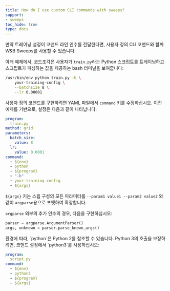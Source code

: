 ```yaml
---
title: How do I use custom CLI commands with sweeps?
support:
- sweeps
toc_hide: true
type: docs
---
```


만약 트레이닝 설정이 코맨드 라인 인수를 전달한다면, 사용자 정의 CLI 코맨드와 함께 W&B Sweeps를 사용할 수 있습니다.

아래 예제에서, 코드조각은 사용자가 `train.py`라는 Python 스크립트를 트레이닝하고 스크립트가 파싱하는 값을 제공하는 bash 터미널을 보여줍니다:

```bash
/usr/bin/env python train.py -b \
    your-training-config \
    --batchsize 8 \
    --lr 0.00001
```

사용자 정의 코맨드를 구현하려면 YAML 파일에서 `command` 키를 수정하십시오. 이전 예제를 기반으로, 설정은 다음과 같이 나타납니다:

```yaml
program:
  train.py
method: grid
parameters:
  batch_size:
    value: 8
  lr:
    value: 0.0001
command:
  - ${env}
  - python
  - ${program}
  - "-b"
  - your-training-config
  - ${args}
```

`${args}` 키는 스윕 구성의 모든 파라미터를 `--param1 value1 --param2 value2` 와 같이 `argparse`용으로 포맷하여 확장합니다.

`argparse` 외부의 추가 인수의 경우, 다음을 구현하십시오:

```python
parser = argparse.ArgumentParser()
args, unknown = parser.parse_known_args()
```

<Note>
환경에 따라, `python`은 Python 2를 참조할 수 있습니다. Python 3의 호출을 보장하려면, 코맨드 설정에서 `python3`를 사용하십시오:

```yaml
program:
  script.py
command:
  - ${env}
  - python3
  - ${program}
  - ${args}
```
</Note>
